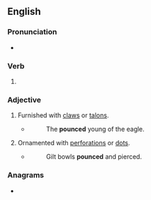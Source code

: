 ==English==

===Pronunciation===
* {{IPA|en|/paʊnst/}}

===Verb===
{{head|en|verb form}}

# {{en-past of|pounce}}

===Adjective===
{{en-adj|-}}

# {{lb|en|obsolete}} Furnished with [[claw]]s or [[talon]]s.
#* {{rfdatek|en|Thomson}}
#*: The '''pounced''' young of the eagle.
# {{lb|en|obsolete}} Ornamented with [[perforation]]s or [[dot]]s.
#* {{rfdatek|en|Holinshed}}
#*: Gilt bowls '''pounced''' and pierced.

{{Webster 1913}}

===Anagrams===
* {{anagrams|en|a=cdenopu|uncoped}}